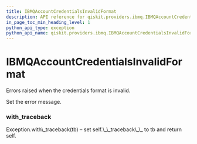 ```yaml
---
title: IBMQAccountCredentialsInvalidFormat
description: API reference for qiskit.providers.ibmq.IBMQAccountCredentialsInvalidFormat
in_page_toc_min_heading_level: 1
python_api_type: exception
python_api_name: qiskit.providers.ibmq.IBMQAccountCredentialsInvalidFormat
---
```


# IBMQAccountCredentialsInvalidFormat

<Class id="qiskit.providers.ibmq.IBMQAccountCredentialsInvalidFormat" isDedicatedPage={true} github="https://github.com/qiskit/qiskit-ibmq-provider/tree/stable/0.7/qiskit/providers/ibmq/exceptions.py" signature="IBMQAccountCredentialsInvalidFormat(*message)" modifiers="exception">
  Errors raised when the credentials format is invalid.

  Set the error message.

  ### with\_traceback

  <Function id="qiskit.providers.ibmq.IBMQAccountCredentialsInvalidFormat.with_traceback" signature="with_traceback()">
    Exception.with\_traceback(tb) – set self.\_\_traceback\_\_ to tb and return self.
  </Function>
</Class>

